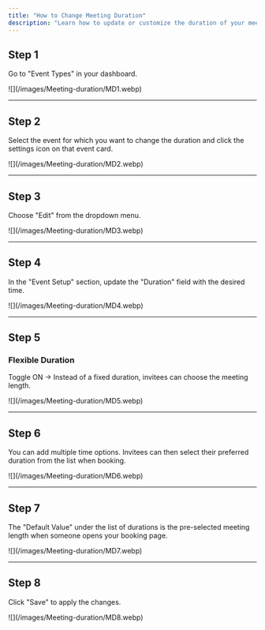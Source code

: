 ```yaml
---
title: "How to Change Meeting Duration"
description: "Learn how to update or customize the duration of your meetings, including flexible options."
---
```


## Step 1

Go to "Event Types" in your dashboard.

<Frame>
  ![](/images/Meeting-duration/MD1.webp)
</Frame>

---

## Step 2

Select the event for which you want to change the duration and click the settings icon on that event card.

<Frame>
  ![](/images/Meeting-duration/MD2.webp)
</Frame>

---

## Step 3

Choose "Edit" from the dropdown menu.

<Frame>
  ![](/images/Meeting-duration/MD3.webp)
</Frame>

---

## Step 4

In the "Event Setup" section, update the "Duration" field with the desired time.

<Frame>
  ![](/images/Meeting-duration/MD4.webp)
</Frame>

---

## Step 5

### Flexible Duration

Toggle ON → Instead of a fixed duration, invitees can choose the meeting length.

<Frame>
  ![](/images/Meeting-duration/MD5.webp)
</Frame>

---

## Step 6

You can add multiple time options. Invitees can then select their preferred duration from the list when booking.

<Frame>
  ![](/images/Meeting-duration/MD6.webp)
</Frame>

---

## Step 7

The "Default Value" under the list of durations is the pre-selected meeting length when someone opens your booking page.

<Frame>
  ![](/images/Meeting-duration/MD7.webp)
</Frame>

---

## Step 8

Click "Save" to apply the changes.

<Frame>
  ![](/images/Meeting-duration/MD8.webp)
</Frame>